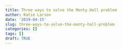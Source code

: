 ```yaml
---
title: Three ways to solve the Monty Hall problem
author: Katie Larson
date: '2019-04-15'
slug: three-ways-to-solve-the-monty-hall-problem
categories: []
tags: []
draft: TRUE
---
```

